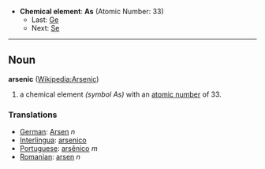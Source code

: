 *'''Chemical element''': '''As''' (Atomic Number: 33)
**Last: [[Germanium|Ge]]
**Next: [[Selenium|Se]]
----
== Noun ==
'''arsenic''' ([[en:Arsenic|Wikipedia:Arsenic]])

# a chemical element ''(symbol As)'' with an [[atomic number]] of 33.

===Translations===
*[[German]]: [[Arsen]] ''n''
*[[Interlingua]]: [[arsenico]]
*[[Portuguese]]: [[arsênico]] ''m''
*[[Romanian]]: [[arsen]] ''n''